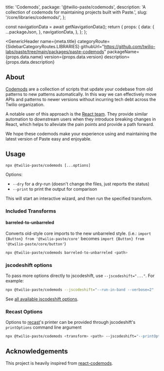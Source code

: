   title: 'Codemods',
  package: '@twilio-paste/codemods',
  description: 'A collection of codemods for maintaining projects built with Paste.',
  slug: '/core/libraries/codemods/',
};



  const navigationData = await getNavigationData();
  return {
    props: {
      data: {
        ...packageJson,
      },
      navigationData,
    },
  };
};

<GenericHeader
  name={meta.title}
  categoryRoute={SidebarCategoryRoutes.LIBRARIES}
  githubUrl="https://github.com/twilio-labs/paste/tree/main/packages/paste-codemods"
  packageName={props.data.name}
  version={props.data.version}
  description={props.data.description}
>
  <PageHeaderSeparator>
    <Separator orientation="horizontal"/>
  </PageHeaderSeparator>
</GenericHeader>

<contentwrapper>
<PageAside data={mdxHeadings} />
<content>

## About

[Codemods](https://github.com/facebook/codemod#background) are a collection of scripts that
update your codebase from old patterns to new patterns automatically. In this way
we can effectively move APIs and patterns to newer versions without incurring
tech debt across the Twilio organization.

A notable user of this approach is the [React team](https://github.com/reactjs/react-codemod).
They provide similar automation to downstream users when they introduce breaking changes
in React, which helps to alleviate the pain points and provide a path forward.

We hope these codemods make your experience using and maintaining the latest version
of Paste easy and enjoyable.

## Usage

```
npx @twilio-paste/codemods [...options]
```

Options:

- `--dry` for a dry-run (doesn't change the files, just reports the status)
- `--print` to print the output for comparison

This will start an interactive wizard, and then run the specified transform.

### Included Transforms

#### barreled-to-unbarreled

Converts old-style core imports to the new unbarreled style. (i.e.: `import {Button} from '@twilio-paste/core'` becomes `import {Button} from '@twilio-paste/core/button'`)

```bash
npx @twilio-paste/codemods barreled-to-unbarreled <path>
```

### jscodeshift options

To pass more options directly to jscodeshift, use `--jscodeshift="..."`. For example:

```bash
npx @twilio-paste/codemods --jscodeshift="--run-in-band --verbose=2"
```

See [all available jscodeshift options](https://github.com/facebook/jscodeshift#usage-cli).

### Recast Options

Options to [recast](https://github.com/benjamn/recast)'s printer can be provided
through jscodeshift's `printOptions` command line argument

```bash
npx @twilio-paste/codemods <transform> <path> --jscodeshift="--printOptions='{\"quote\":\"double\"}'"
```

## Acknowledgements

This project is heavily inspired from [react-codemods](https://github.com/reactjs/react-codemod).

</content>

</contentwrapper>
